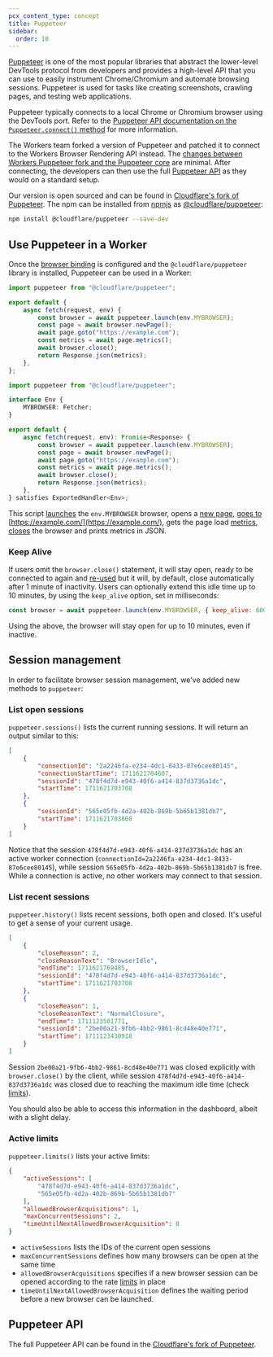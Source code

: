 ```yaml
---
pcx_content_type: concept
title: Puppeteer
sidebar:
  order: 10
---
```



[Puppeteer](https://pptr.dev/) is one of the most popular libraries that abstract the lower-level DevTools protocol from developers and provides a high-level API that you can use to easily instrument Chrome/Chromium and automate browsing sessions. Puppeteer is used for tasks like creating screenshots, crawling pages, and testing web applications.

Puppeteer typically connects to a local Chrome or Chromium browser using the DevTools port. Refer to the [Puppeteer API documentation on the `Puppeteer.connect()` method](https://pptr.dev/api/puppeteer.puppeteer.connect) for more information.

The Workers team forked a version of Puppeteer and patched it to connect to the Workers Browser Rendering API instead. The [changes between Workers Puppeteer fork and the Puppeteer core](https://github.com/cloudflare/puppeteer/blob/main/src/puppeteer-core.ts) are minimal. After connecting, the developers can then use the full [Puppeteer API](https://github.com/cloudflare/puppeteer/blob/main/docs/api/index.md) as they would on a standard setup.

Our version is open sourced and can be found in [Cloudflare's fork of Puppeteer](https://github.com/cloudflare/puppeteer). The npm can be installed from [npmjs](https://www.npmjs.com/) as [@cloudflare/puppeteer](https://www.npmjs.com/package/@cloudflare/puppeteer):

```bash
npm install @cloudflare/puppeteer --save-dev
```

## Use Puppeteer in a Worker

Once the [browser binding](/browser-rendering/platform/wrangler/#bindings) is configured and the `@cloudflare/puppeteer` library is installed, Puppeteer can be used in a Worker:

<Tabs> <TabItem label="JavaScript" icon="seti:javascript">

```js
import puppeteer from "@cloudflare/puppeteer";

export default {
	async fetch(request, env) {
		const browser = await puppeteer.launch(env.MYBROWSER);
		const page = await browser.newPage();
		await page.goto("https://example.com");
		const metrics = await page.metrics();
		await browser.close();
		return Response.json(metrics);
	},
};
```

</TabItem> <TabItem label="TypeScript" icon="seti:typescript">

```ts
import puppeteer from "@cloudflare/puppeteer";

interface Env {
	MYBROWSER: Fetcher;
}

export default {
	async fetch(request, env): Promise<Response> {
		const browser = await puppeteer.launch(env.MYBROWSER);
		const page = await browser.newPage();
		await page.goto("https://example.com");
		const metrics = await page.metrics();
		await browser.close();
		return Response.json(metrics);
	},
} satisfies ExportedHandler<Env>;
```

</TabItem> </Tabs>

This script [launches](https://pptr.dev/api/puppeteer.puppeteernode.launch) the `env.MYBROWSER` browser, opens a [new page](https://pptr.dev/api/puppeteer.browser.newpage), [goes to](https://pptr.dev/api/puppeteer.page.goto) [https://example.com/](https://example.com/), gets the page load [metrics](https://pptr.dev/api/puppeteer.page.metrics), [closes](https://pptr.dev/api/puppeteer.browser.close) the browser and prints metrics in JSON.

### Keep Alive

If users omit the `browser.close()` statement, it will stay open, ready to be connected to again and [re-used](/browser-rendering/get-started/reuse-sessions/) but it will, by default, close automatically after 1 minute of inactivity. Users can optionally extend this idle time up to 10 minutes, by using the `keep_alive` option, set in milliseconds:

```js
const browser = await puppeteer.launch(env.MYBROWSER, { keep_alive: 600000 });
```

Using the above, the browser will stay open for up to 10 minutes, even if inactive.

## Session management

In order to facilitate browser session management, we've added new methods to `puppeteer`:

### List open sessions

`puppeteer.sessions()` lists the current running sessions. It will return an output similar to this:

```json
[
	{
		"connectionId": "2a2246fa-e234-4dc1-8433-87e6cee80145",
		"connectionStartTime": 1711621704607,
		"sessionId": "478f4d7d-e943-40f6-a414-837d3736a1dc",
		"startTime": 1711621703708
	},
	{
		"sessionId": "565e05fb-4d2a-402b-869b-5b65b1381db7",
		"startTime": 1711621703808
	}
]
```

Notice that the session `478f4d7d-e943-40f6-a414-837d3736a1dc` has an active worker connection (`connectionId=2a2246fa-e234-4dc1-8433-87e6cee80145`), while session `565e05fb-4d2a-402b-869b-5b65b1381db7` is free. While a connection is active, no other workers may connect to that session.

### List recent sessions

`puppeteer.history()` lists recent sessions, both open and closed. It's useful to get a sense of your current usage.

```json
[
	{
		"closeReason": 2,
		"closeReasonText": "BrowserIdle",
		"endTime": 1711621769485,
		"sessionId": "478f4d7d-e943-40f6-a414-837d3736a1dc",
		"startTime": 1711621703708
	},
	{
		"closeReason": 1,
		"closeReasonText": "NormalClosure",
		"endTime": 1711123501771,
		"sessionId": "2be00a21-9fb6-4bb2-9861-8cd48e40e771",
		"startTime": 1711123430918
	}
]
```

Session `2be00a21-9fb6-4bb2-9861-8cd48e40e771` was closed explicitly with `browser.close()` by the client, while session `478f4d7d-e943-40f6-a414-837d3736a1dc` was closed due to reaching the maximum idle time (check [limits](/browser-rendering/platform/limits/)).

You should also be able to access this information in the dashboard, albeit with a slight delay.

### Active limits

`puppeteer.limits()` lists your active limits:

```json
{
	"activeSessions": [
		"478f4d7d-e943-40f6-a414-837d3736a1dc",
		"565e05fb-4d2a-402b-869b-5b65b1381db7"
	],
	"allowedBrowserAcquisitions": 1,
	"maxConcurrentSessions": 2,
	"timeUntilNextAllowedBrowserAcquisition": 0
}
```

- `activeSessions` lists the IDs of the current open sessions
- `maxConcurrentSessions` defines how many browsers can be open at the same time
- `allowedBrowserAcquisitions` specifies if a new browser session can be opened according to the rate [limits](/browser-rendering/platform/limits/) in place
- `timeUntilNextAllowedBrowserAcquisition` defines the waiting period before a new browser can be launched.

## Puppeteer API

The full Puppeteer API can be found in the [Cloudflare's fork of Puppeteer](https://github.com/cloudflare/puppeteer/blob/main/docs/api/index.md).
